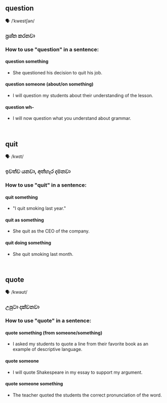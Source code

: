 ## question

🗣️ /ˈkwestʃən/

### ප්‍රශ්න කරනවා

### How to use "question" in a sentence:
#### question something

- She questioned his decision to quit his job.

#### question someone (about/on something)

- I will question my students about their understanding of the lesson.

#### question wh-

- I will now question what you understand about grammar.


<br/>

## quit

🗣️ /kwɪt/

### ඉවත්ව යනවා, අත්හැර දමනවා

### How to use "quit" in a sentence:
#### quit something

- "I quit smoking last year."

#### quit as something

- She quit as the CEO of the company.

#### quit doing something

- She quit smoking last month.

<br/>

## quote

🗣️ /kwəʊt/

### උපුටා දක්වනවා

### How to use "quote" in a sentence:
#### quote something (from someone/something)

- I asked my students to quote a line from their favorite book as an example of descriptive language.

#### quote someone

- I will quote Shakespeare in my essay to support my argument.

#### quote someone something

- The teacher quoted the students the correct pronunciation of the word.

<br/>

